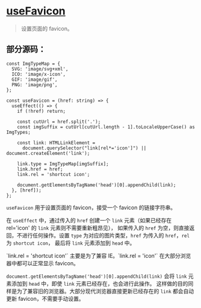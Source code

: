 # [useFavicon](https://ahooks.js.org/zh-CN/hooks/use-favicon)

> 设置页面的 favicon。

## 部分源码：

```tsx
const ImgTypeMap = {
  SVG: 'image/svg+xml',
  ICO: 'image/x-icon',
  GIF: 'image/gif',
  PNG: 'image/png',
};

const useFavicon = (href: string) => {
  useEffect(() => {
    if (!href) return;

    const cutUrl = href.split('.');
    const imgSuffix = cutUrl[cutUrl.length - 1].toLocaleUpperCase() as ImgTypes;

    const link: HTMLLinkElement =
      document.querySelector("link[rel*='icon']") || document.createElement('link');

    link.type = ImgTypeMap[imgSuffix];
    link.href = href;
    link.rel = 'shortcut icon';

    document.getElementsByTagName('head')[0].appendChild(link);
  }, [href]);
};
```

`useFavicon` 用于设置页面的 favicon，接受一个 favicon 的链接字符串。

在 `useEffect` 中，通过传入的 `href` 创建一个 `link` 元素（如果已经存在 rel='icon' 的 `link` 元素则不需要重新粗昂见），
如果传入的 `href` 为空，则直接返回，不进行任何操作。设置 `type` 为对应的图片类型，`href` 为传入的 `href`，`rel` 为 `shortcut icon`，
最后将 `link` 元素添加到 `head` 中。


<Callout type="info">
  `link.rel = 'shortcut icon'` 主要是为了兼容 IE。`link.rel = 'icon'` 在大部分浏览器中都可以正常显示 favicon。
</Callout>

`document.getElementsByTagName('head')[0].appendChild(link)` 会将 `link` 元素添加到 `head` 中，即使 `link` 元素已经存在，也会进行此操作。
这样做的目的同样是为了兼容旧的浏览器。大部分现代浏览器直接更新已经存在的 `link` 都会自动更新 favicon，不需要手动设置。

